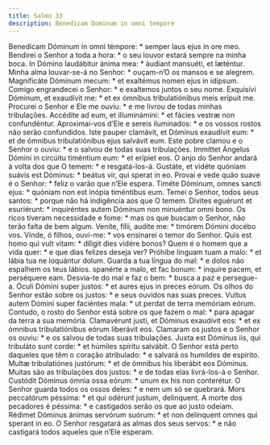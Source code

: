 ```yaml
---
title: Salmo 33
description: Benedicam Dominum in omni tempore
---
```


<div class="side-by-side not-content">
  <span>
    Benedícam Dóminum in omni témpore: * semper laus ejus in ore meo.
  </span>
  <span>
    Bendirei o Senhor a toda a hora: * o seu louvor estará sempre na minha boca.
  </span>
  <span>
    In Dómino laudábitur ánima mea: * áudiant mansuéti, et læténtur.
  </span>
  <span>
    Minha alma louvar-se-á no Senhor: * ouçam-n’O os mansos e se alegrem.
  </span>
  <span>
    Magnificáte Dóminum mecum: * et exaltémus nomen ejus in idípsum.
  </span>
  <span>
    Comigo engrandecei o Senhor: * e exaltemos juntos o seu nome.
  </span>
  <span>
    Exquisívi Dóminum, et exaudívit me: * et ex ómnibus tribulatiónibus meis
    erípuit me.
  </span>
  <span>
    Procurei o Senhor e Ele me ouviu: * e me livrou de todas minhas tribulações.
  </span>
  <span>
    Accédite ad eum, et illuminámini: * et fácies vestræ non confundéntur.
  </span>
  <span>
    Aproximai-vos d’Ele e sereis iluminados: * e os vossos rostos não serão
    confundidos.
  </span>
  <span>
    Iste pauper clamávit, et Dóminus exaudívit eum: * et de ómnibus
    tribulatiónibus ejus salvávit eum.
  </span>
  <span>
    Este pobre clamou e o Senhor o ouviu: * e o salvou de todas suas
    tribulações.
  </span>
  <span>
    Immíttet Ángelus Dómini in circúitu timéntium eum: * et erípiet eos.
  </span>
  <span>
    O anjo do Senhor andará à volta dos que O temem: * e resgatá-los-á.
  </span>
  <span>
    Gustáte, et vidéte quóniam suávis est Dóminus: * beátus vir, qui sperat in
    eo.
  </span>
  <span>
    Provai e vede quão suave é o Senhor: * feliz o varão que n’Ele espera.
  </span>
  <span>
    Timéte Dóminum, omnes sancti ejus: * quóniam non est inópia timéntibus eum.
  </span>
  <span>
    Temei o Senhor, todos seus santos: * porque não há indigência aos que O
    temem.
  </span>
  <span>
    Dívites eguérunt et esuriérunt: * inquiréntes autem Dóminum non minuéntur
    omni bono.
  </span>
  <span>
    Os ricos tiveram necessidade e fome: * mas os que buscam o Senhor, não terão
    falta de bem algum.
  </span>
  <span>
    Veníte, fílii, audíte me: * timórem Dómini docébo vos.
  </span>
  <span>
    Vinde, ó filhos, ouvi-me: * vos ensinarei o temor do Senhor.
  </span>
  <span>
    Quis est homo qui vult vitam: * díligit dies vidére bonos?
  </span>
  <span>
    Quem é o homem que a vida quer: * e que dias felizes deseja ver?
  </span>
  <span>
    Próhibe linguam tuam a malo: * et lábia tua ne loquántur dolum.
  </span>
  <span>
    Guarda a tua língua do mal: * e dolos não espalhem os teus lábios.
  </span>
  <span>
    spanérte a malo, et fac bonum: * inquíre pacem, et perséquere eam.
  </span>
  <span>
    Desvia-te do mal e faz o bem: * busca a paz e persegue-a.
  </span>
  <span>
    Óculi Dómini super justos: * et aures ejus in preces eórum.
  </span>
  <span>
    Os olhos do Senhor estão sobre os justos: * e seus ouvidos nas suas preces.
  </span>
  <span>
    Vultus autem Dómini super faciéntes mala: * ut perdat de terra memóriam
    eórum.
  </span>
  <span>
    Contudo, o rosto do Senhor está sobre os que fazem o mal: * para apagar da
    terra a sua memória.
  </span>
  <span>
    Clamavérunt justi, et Dóminus exaudívit eos: * et ex ómnibus tribulatiónibus
    eórum liberávit eos.
  </span>
  <span>
    Clamaram os justos e o Senhor os ouviu: * e os salvou de todas suas
    tribulações.
  </span>
  <span>
    Juxta est Dóminus iis, qui tribuláto sunt corde: * et húmiles spíritu
    salvábit.
  </span>
  <span>
    O Senhor está perto daqueles que têm o coração atribulado: * e salvará os
    humildes de espírito.
  </span>
  <span>
    Multæ tribulatiónes justórum: * et de ómnibus his liberábit eos Dóminus.
  </span>
  <span>
    Muitas são as tribulações dos justos: * e de todas elas livrá-los-á o
    Senhor.
  </span>
  <span>
    Custódit Dóminus ómnia ossa eórum: * unum ex his non conterétur.
  </span>
  <span>
    O Senhor guarda todos os ossos deles: * e nem um só se quebrará.
  </span>
  <span>
    Mors peccatórum péssima: * et qui odérunt justum, delínquent.
  </span>
  <span>
    A morte dos pecadores é péssima: * e castigados serão os que ao justo
    odeiam.
  </span>
  <span>
    Rédimet Dóminus ánimas servórum suórum: * et non delínquent omnes qui
    sperant in eo.
  </span>
  <span>
    O Senhor resgatará as almas dos seus servos: * e não castigará todos aqueles
    que n’Ele esperam.
  </span>
</div>
